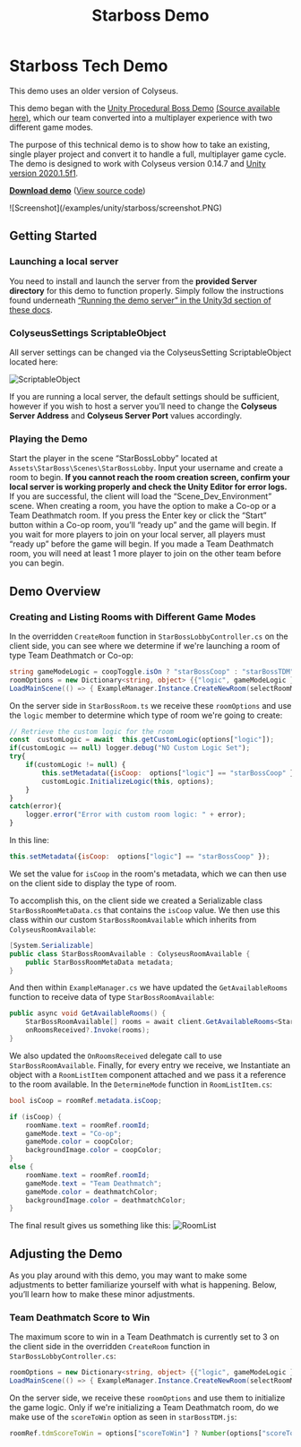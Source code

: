 ﻿---
title: Starboss Demo
---

# Starboss Tech Demo

<Callout type="warning">
    This demo uses an older version of Colyseus.
</Callout>

This demo began with the [Unity Procedural Boss Demo](https://www.youtube.com/watch?v=LVSmp0zW8pY) [(Source available here)](https://on.unity.com/37K5j1b), which our team converted into a multiplayer experience with two different game modes.

The purpose of this technical demo is to show how to take an existing, single player project and convert it to handle a full, multiplayer game cycle. The demo is designed to work with Colyseus version 0.14.7 and [Unity version 2020.1.5f1](https://unity3d.com/unity/qa/lts-releases).

**[Download demo](https://github.com/colyseus/unity-demo-starboss/archive/main.zip)** ([View source code](https://github.com/colyseus/unity-demo-starboss/))

<Bleed>
    ![Screenshot](/examples/unity/starboss/screenshot.PNG)
</Bleed>

## Getting Started

### Launching a local server

You need to install and launch the server from the **provided Server directory** for this demo to function properly. Simply follow the instructions found underneath [“Running the demo server” in the Unity3d section of these docs](/getting-started/unity3d-client/#running-the-demo-server).

### ColyseusSettings ScriptableObject

All server settings can be changed via the ColyseusSetting ScriptableObject located here:

![ScriptableObject](/examples/unity/scriptable-object.png)

If you are running a local server, the default settings should be sufficient, however if you wish to host a server you’ll need to change the **Colyseus Server Address** and **Colyseus Server Port** values accordingly.

### Playing the Demo

Start the player in the scene “StarBossLobby” located at `Assets\StarBoss\Scenes\StarBossLobby`. Input your username and create a room to begin. **If you cannot reach the room creation screen, confirm your local server is working properly and check the Unity Editor for error logs.** If you are successful, the client will load the “Scene_Dev_Environment” scene. When creating a room, you have the option to make a Co-op or a Team Deathmatch room. If you press the Enter key or click the “Start” button within a Co-op room, you’ll “ready up” and the game will begin. If you wait for more players to join on your local server, all players must “ready up” before the game will begin. If you made a Team Deathmatch room, you will need at least 1 more player to join on the other team before you can begin.

## Demo Overview

### Creating and Listing Rooms with Different Game Modes
In the overridden `CreateRoom` function in `StarBossLobbyController.cs` on the client side, you can see where we determine if we're launching a room of type Team Deathmatch or Co-op:
```csharp
string gameModeLogic = coopToggle.isOn ? "starBossCoop" : "starBossTDM";
roomOptions = new Dictionary<string, object> {{"logic", gameModeLogic }, { "scoreToWin", 3 } };
LoadMainScene(() => { ExampleManager.Instance.CreateNewRoom(selectRoomMenu.RoomCreationName, roomOptions);
```
On the server side in `StarBossRoom.ts` we receive these `roomOptions` and use the `logic` member to determine which type of room we're going to create:
```javascript
// Retrieve the custom logic for the room
const  customLogic = await  this.getCustomLogic(options["logic"]);
if(customLogic == null) logger.debug("NO Custom Logic Set");
try{
	if(customLogic != null) {
		this.setMetadata({isCoop:  options["logic"] == "starBossCoop" });
		customLogic.InitializeLogic(this, options);
	}
}
catch(error){
	logger.error("Error with custom room logic: " + error);
}
```
In this line:
```javascript
this.setMetadata({isCoop:  options["logic"] == "starBossCoop" });
```
We set the value for `isCoop` in the room's metadata, which we can then use on the client side to display the type of room.

To accomplish this, on the client side we created a Serializable class `StarBossRoomMetaData.cs` that contains the `isCoop` value. We then use this class within our custom `StarBossRoomAvailable` which inherits from `ColyseusRoomAvailable`:
```csharp
[System.Serializable]
public class StarBossRoomAvailable : ColyseusRoomAvailable {
    public StarBossRoomMetaData metadata;
}
```
And then within `ExampleManager.cs` we have updated the `GetAvailableRooms` function to receive data of type `StarBossRoomAvailable`:
```csharp
public async void GetAvailableRooms() {
    StarBossRoomAvailable[] rooms = await client.GetAvailableRooms<StarBossRoomAvailable>(_roomController.roomName);
    onRoomsReceived?.Invoke(rooms);
}
```
We also updated the `OnRoomsReceived` delegate call to use `StarBossRoomAvailable`. Finally, for every entry we receive, we Instantiate an object with a `RoomListItem` component attached and we pass it a reference to the room available. In the `DetermineMode` function in `RoomListItem.cs`:
```csharp
bool isCoop = roomRef.metadata.isCoop;

if (isCoop) {
    roomName.text = roomRef.roomId;
    gameMode.text = "Co-op";
    gameMode.color = coopColor;
    backgroundImage.color = coopColor;
}
else {
    roomName.text = roomRef.roomId;
    gameMode.text = "Team Deathmatch";
    gameMode.color = deathmatchColor;
    backgroundImage.color = deathmatchColor;
}
```
The final result gives us something like this:
![RoomList](/examples/unity/starboss/room-list.PNG)

## Adjusting the Demo

As you play around with this demo, you may want to make some adjustments to better familiarize yourself with what is happening. Below, you’ll learn how to make these minor adjustments.

### Team Deathmatch Score to Win

The maximum score to win in a Team Deathmatch is currently set to 3 on the client side in the overridden `CreateRoom` function in `StarBossLobbyController.cs`:
```csharp
roomOptions = new Dictionary<string, object> {{"logic", gameModeLogic }, { "scoreToWin", 3 } };
LoadMainScene(() => { ExampleManager.Instance.CreateNewRoom(selectRoomMenu.RoomCreationName, roomOptions);
```

On the server side, we receive these `roomOptions` and use them to initialize the game logic. Only if we're initializing a Team Deathmatch room, do we make use of the `scoreToWin` option as seen in `starBossTDM.js`:
```javascript
roomRef.tdmScoreToWin = options["scoreToWin"] ? Number(options["scoreToWin"]) : 10;
```
